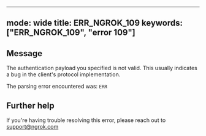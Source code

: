 
---
mode: wide
title: ERR_NGROK_109
keywords: ["ERR_NGROK_109", "error 109"]
---

## Message
The authentication payload you specified is not valid.
This usually indicates a bug in the client's protocol implementation.

The parsing error encountered was:
`ERR`




## Further help
If you're having trouble resolving this error, please reach out to [support@ngrok.com](mailto:support@ngrok.com?subject=Help%20with%20ERR_NGROK_109)

